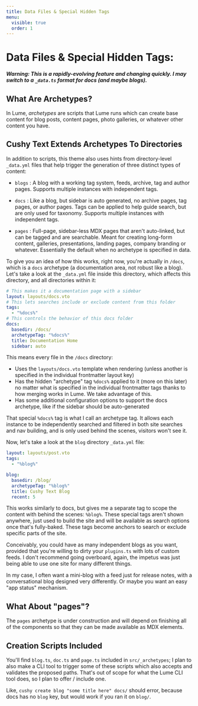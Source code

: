 ```yaml
---
title: Data Files & Special Hidden Tags
menu:
  visible: true
  order: 1
---
```


# Data Files & Special Hidden Tags:

***Warning: This is a rapidly-evolving feature and changing quickly. I
may switch to a `_data.ts` format for docs (and maybe blogs).***

## What Are Archetypes?

In Lume, _archetypes_ are scripts that Lume runs which can create base 
content for blog posts, content pages, photo galleries, or whatever other
content you have. 

## Cushy Text Extends Archetypes To Directories

In addition to scripts, this theme also uses hints from directory-level
`_data.yml` files that help trigger the generation of three distinct 
types of content:

 - `blogs` : A blog with a working tag system, feeds, archive, tag and 
    author pages. Supports multiple instances with independent tags.

 - `docs` : Like a blog, but sidebar is auto generated, no archive pages, 
   tag pages, or author pages. Tags can be applied to help guide search, 
   but are only used for taxonomy. Supports multiple instances with 
   independent tags.

 - `pages` : Full-page, sidebar-less MDX pages that aren't auto-linked, but
    can be tagged and are searchable. Meant for creating long-form content, 
    galleries, presentations, landing pages, company branding or whatever.
    Essentially the default when no archetype is specified in data.


To give you an idea of how this works, right now, you're actually in `/docs`,
which is a `docs` archetype (a documentation area, not robust like a blog). 
Let's take a look at the `_data.yml` file inside this directory, which affects
this directory, and all directories within it:

```yml
# This makes it a documentation page with a sidebar 
layout: layouts/docs.vto
# This lets searches include or exclude content from this folder
tags:
  - "%docs%" 
# This controls the behavior of this docs folder
docs:
  basedir: /docs/
  archetypeTag: "%docs%"
  title: Documentation Home
  sidebar: auto
```

This means every file in the `/docs` directory:

 - Uses the `layouts/docs.vto` template when rendering (unless another 
   is specified in the individual frontmatter layout key)
 - Has the hidden "archetype" tag `%docs%` applied to it (more on this later) 
   no matter what is specified in the individual frontmatter tags thanks to 
   how merging works in Lume. We take advantage of this.
 - Has some additional configuration options to support the docs archetype, 
   like if the sidebar should be auto-generated

That special `%docs%` tag is what I call an archetype tag. It allows each instance
to be independently searched and filtered in both site searches and nav building, 
and is only used behind the scenes, visitors won't see it. 

Now, let's take a look at the `blog` directory `_data.yml` file:

```yml
layout: layouts/post.vto
tags:
  - "%blog%"

blog:
  basedir: /blog/
  archetypeTag: "%blog%"
  title: Cushy Text Blog
  recent: 5
```

This works similarly to docs, but gives me a separate tag to scope the 
content with behind the scenes: `%blog%`. These special tags aren't shown
anywhere, just used to build the site and will be available as search
options once that's fully-baked. These tags become anchors to search or
exclude specific parts of the site.

Conceivably, you could have as many independent blogs as you want, provided
that you're willing to dirty your `plugins.ts` with lots of custom feeds. I 
don't recommend going overboard, again, the impetus was just being able to 
use one site for many different things. 

In my case, I often want a mini-blog with a feed just for release notes, with 
a conversational blog designed very differently. Or maybe you want an easy 
"app status" mechanism.

## What About "pages"?

The `pages` archetype is under construction and will depend on finishing 
all of the components so that they can be made available as MDX elements.

## Creation Scripts Included

You'll find `blog.ts`, `doc.ts` and `page.ts` included in `src/_archetypes`;
I plan to also make a CLI tool to trigger some of these scripts which also
accepts and validates the proposed paths. That's out of scope for what the 
Lume CLI tool does, so I plan to offer / include one.

Like, `cushy create blog "some title here" docs/` should error, because
docs has no `blog` key, but would work if you ran it on `blog/`. 











